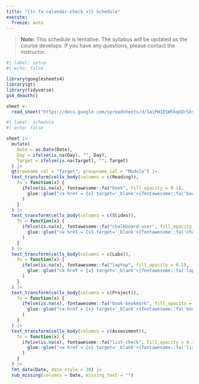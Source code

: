 ```yaml
---
title: "{{< fa calendar-check >}} Schedule"
execute:
  freeze: auto
---
```


<!-- EDIT: the google sheet to update data
https://docs.google.com/spreadsheets/d/1aiPWIESWSkqGQrSksIWGgEniF6Mc4QPnWuwhNvqsH58/edit?usp=sharing
-->

> **Note:** This schedule is tentative. The syllabus will be updated as the course develops. If you have any questions, please contact the instructor.

```r
#| label: setup
#| echo: false

library(googlesheets4)
library(gt)
library(tidyverse)
gs4_deauth()

sheet <-
  read_sheet("https://docs.google.com/spreadsheets/d/1aiPWIESWSkqGQrSksIWGgEniF6Mc4QPnWuwhNvqsH58/edit?usp=sharing")
```

```r
#| label: schedule
#| echo: false

sheet |>
  mutate(
    Date = as.Date(Date),
    Day = ifelse(is.na(Day), "", Day),
    Target = ifelse(is.na(Target), "", Target)
  ) |>
  gt(rowname_col = "Target", groupname_col = "Module") |>
  text_transform(cells_body(columns = c(Reading)),
    fn = function(x) {
      ifelse(is.na(x), fontawesome::fa("book", fill_opacity = 0.1),
        glue::glue("<a href = {x} target='_blank'>{fontawesome::fa('book')}</a>")
      )
    }
  ) |>
  text_transform(cells_body(columns = c(Slides)),
    fn = function(x) {
      ifelse(is.na(x), fontawesome::fa("chalkboard-user", fill_opacity = 0.1),
        glue::glue("<a href = {x} target='_blank'>{fontawesome::fa('chalkboard-user')}</a>")
      )
    }
  ) |>
  text_transform(cells_body(columns = c(Labs)),
    fn = function(x) {
      ifelse(is.na(x), fontawesome::fa("laptop", fill_opacity = 0.1),
        glue::glue("<a href = {x} target='_blank'>{fontawesome::fa('laptop')}</a>")
      )
    }
  ) |>
  text_transform(cells_body(columns = c(Project)),
    fn = function(x) {
      ifelse(is.na(x), fontawesome::fa("book-bookmark", fill_opacity = 0.1),
        glue::glue("<a href = {x} target='_blank'>{fontawesome::fa('book-bookmark')}</a>")
      )
    }
  ) |>
  text_transform(cells_body(columns = c(Assessment)),
    fn = function(x) {
      ifelse(is.na(x), fontawesome::fa("list-check", fill_opacity = 0.1),
        glue::glue("<a href = {x} target='_blank'>{fontawesome::fa('list-check')}</a>")
      )
    }
  ) |>
  fmt_date(Date, date_style = 30) |>
  sub_missing(columns = Date, missing_text = "")
```
